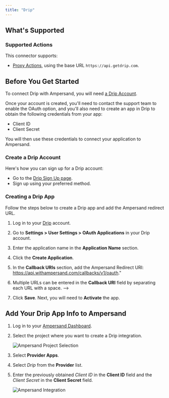 ```yaml
---
title: "Drip"
---
```


## What's Supported

### Supported Actions

This connector supports:
- [Proxy Actions](/define-integrations/proxy-actions), using the base URL `https://api.getdrip.com`.

## Before You Get Started

To connect Drip with Ampersand, you will need [a Drip Account](https://www.drip.com/signup).

Once your account is created, you'll need to contact the support team to enable the OAuth option, and you'll also need to create an app in Drip to obtain the following credentials from your app:

- Client ID
- Client Secret

You will then use these credentials to connect your application to Ampersand.

### Create a Drip Account

Here's how you can sign up for a Drip account:

- Go to the [Drip Sign Up page](https://www.drip.com/signup).
- Sign up using your preferred method.

### Creating a Drip App

Follow the steps below to create a Drip app and add the Ampersand redirect URL.

1. Log in to your [Drip](https://auth.getdrip.com/u/login/identifier?state=hKFo2SBSN3g5RERteEplZW5ZRDFvcFU4UElwMTM5eXNWOFlPUqFur3VuaXZlcnNhbC1sb2dpbqN0aWTZIGJ4OExzbWRQQ0hJVUJ2TXczbWNPV00xci1qTzZmVlJFo2NpZNkgSm5Edllxc0tlOUd2d2J6VzJDSjZtME1XVTZBaUtCeEk) account.

2. Go to **Settings > User Settings > OAuth Applications** in your Drip account.

3. Enter the application name in the **Application Name** section.

4. Click the **Create Application**.

5. In the **Callback URIs** section, add the Ampersand Redirect URI: https://api.withampersand.com/callbacks/v1/oauth."

7. Multiple URLs can be entered in the **Callback URI** field by separating each URL with a space. -->

6. Click **Save**. Next, you will need to **Activate** the app. 


## Add Your Drip App Info to Ampersand

1. Log in to your [Ampersand Dashboard](https://dashboard.withampersand.com).

2. Select the project where you want to create a Drip integration.

   ![Ampersand Project Selection](/images/provider-guides/31a6a12-Ampersand.png)

3. Select **Provider Apps**.

4. Select _Drip_ from the **Provider** list.

5. Enter the previously obtained _Client ID_ in the **Client ID** field and the _Client Secret_ in the **Client Secret** field.

   ![Ampersand Integration](/images/provider-guides/drip.gif)
